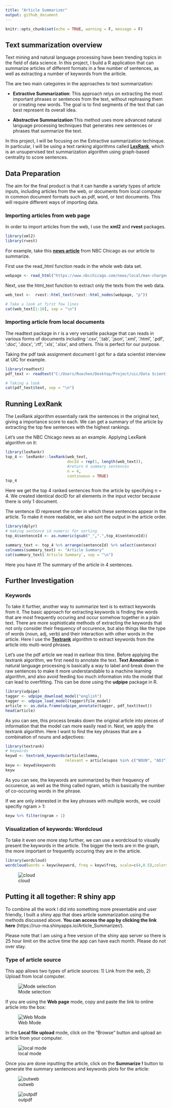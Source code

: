 ---
title: "Article Summarizer"
output: github_document
---

```{r setup, include=FALSE}
knitr::opts_chunk$set(echo = TRUE, warning = F, message = F)
```

## Text summarization overview

Text mining and natural language processing have been trending topics in the field of data science. In this project, I build a R application that can summarize articles of different formats in a few number of sentences, as well as extracting a number of keywords from the ariticle.

The are two main categoires in the approaches to text summarization:  

* **Extractive Summarization**: This approach relys on extracting the most important phrases or sentences from the text, without rephrasing them or creating new words. The goal is to find segments of the text that can best represent its overall idea.
    
* **Abstractive Summarization**:This method uses more advanced natural language processing techniques that generates new sentences or phrases that summarize the text.  
    
In this project, I will be focusing on the Extractive summarization techinque. In particular, I will be using a text ranking algorithms called [**LexRank**](https://www.cs.cmu.edu/afs/cs/project/jair/pub/volume22/erkan04a-html/erkan04a.html), which is an unsupervised text summarization algorithm using graph-based centrality to score sentences.

## Data Preparation  

The aim for the final product is that it can handle a variety types of article inputs, including articles from the web, or documents from local computer in common document formats such as pdf, word, or text documents. This will require different ways of importing data.  

### Importing articles from web page  

In order to import articles from the web, I use the **xml2** and **rvest** packages. 

```{r}
library(xml2)
library(rvest)
```  

For example, take this [**news article**](https://www.nbcchicago.com/news/local/man-charged-in-shooting-on-cta-blue-line-train-near-uic/2214257/) from NBC Chicago as our article to summarize.  

First use the read_html function reads in the whole web data set.  

```{r}
webpage <- read_html("https://www.nbcchicago.com/news/local/man-charged-in-shooting-on-cta-blue-line-train-near-uic/2214257/")
```  

Next, use the html_text function to extract only the texts from the web data.  

```{r}
web_text <-  rvest::html_text(rvest::html_nodes(webpage, "p"))

# Take a look at first few lines
cat(web_text[1:10], sep = "\n")
```  

### Importing article from local documents  

The readtext package in r is a very versatile package that can reads in various forms of documents including '.csv', '.tab', '.json', '.xml', '.html', '.pdf', '.doc', '.docx', '.rtf', '.xls', '.xlsx', and others. This is perfect for our purpose.  

Taking the pdf task assignment document I got for a data scientist interview at UIC for example.  

```{r}
library(readtext)
pdf_text <- readtext("C:/Users/Ruochen/Desktop/Project/uic/Data Scientist Technical Assignment.pdf")

# Taking a look
cat(pdf_text$text, sep = "\n")
```  

## Running LexRank  

The LexRank algorithm essentially rank the sentences in the original text, giving a importance score to each. We can get a summary of the article by extracting the top few sentences with the highest rankings.  

Let's use the NBC Chicago news as an example. Applying LexRank algorithm on it:  

```{r}
library(lexRankr)
top_4 <- lexRankr::lexRank(web_text,
                           docId = rep(1, length(web_text)),
                           #return 4 summary sentences
                           n = 4,
                           continuous = TRUE)
top_4
```  

Here we get the top 4 ranked sentences from the article by specifying n = 4. We created identical docID for all elements in the input vector because there is only 1 document.  

The sentence ID represnet the order in which these sentences appear in the article. To make it more readable, we also sort the output in the article order.  

```{r}
library(dplyr)
# making sentence id numeric for sorting
top_4$sentenceId <- as.numeric(gsub("_",".",top_4$sentenceId)) 

summary_text <- top_4 %>% arrange(sentenceId) %>% select(sentence)
colnames(summary_text) <- "Article Summary"
cat(summary_text$`Article Summary`, sep = "\n")
```  

Here you have it! The summary of the article in 4 sentences.  

## Further Investigation  

### Keywords  

To take it further, another way to summarize text is to extract keywords from it. The basic approach for extracting keywords is finding the words that are most frequently occuring and occur somehow together in a plain text. There are more sophisticate methods of extracting the keywords that not only consider their frequency of occurence, but also things like the type of words (noun, adj, verb) and their interaction with other words in the article. Here I use the [**Textrank**](https://cran.r-project.org/web/packages/textrank/vignettes/textrank.html) algorithm to extract keywords from the article into multi-word phrases.  

Let's use the pdf article we read in earliear this time. Before applying the textrank algorithm, we first need to annotate the text. **Text Annotation**  in natural language processing is basically a way to label and break down the raw sentences to make it more understandable to a machine learning algorithm, and also avoid feeding too much information into the model that can lead to overfitting. This can be done using the **udpipe** package in R.  

```{r}
library(udpipe)
tagger <- udpipe_download_model("english")
tagger <- udpipe_load_model(tagger$file_model)
article <- as.data.frame(udpipe_annotate(tagger, pdf_text$text))
head(article)
```  

As you can see, this process breaks down the original article into pieces of information that the model can more easily read in. Next, we apply the textrank algorithm. Here I want to find the key phrases that are a combination of nouns and adjectives:  


```{r}
library(textrank)
# keywords
keywd <- textrank_keywords(article$lemma,
                          relevant = article$upos %in% c("NOUN", "ADJ"), sep = " ")
keyw <- keywd$keywords
keyw
```  

As you can see, the keywords are summarized by their frequency of occurence, as well as the thing called ngram, which is basically the number of co-occuring words in the phrase.  

If we are only interested in the key phrases with multiple words, we could specifiy ngram > 1:  

```{r}
keyw %>% filter(ngram > 1)
```  

### Visualization of keywords: Wordcloud  

To take it even one more step further, we can use a wordcloud to visually present the keywords in the article. The bigger the texts are in the graph, the more important or frequently occuring they are in the article. 

```{r}
library(wordcloud)
wordcloud(words = keyw$keyword, freq = keyw$freq, scale=c(4,0.5),colors = brewer.pal(6, "Dark2"), max.words = 20, min.freq = 1)
```  

![cloud](https://github.com/Xiaoma7/Text-summarization/blob/master/unnamed-chunk-10-1.png)




















## Putting it all together: R shiny app

To combine all the work I did into something more presentable and user friendly, I built a shiny app that does article summarization using the methods discussed above. **You can access the app by clicking the link here** (https://ruo-ma.shinyapps.io/Article_Summarizer/).  

Please note that I am using a free version of the shiny app server so there is 25 hour limit on the active time the app can have each month. Please do not over stay. 

### Type of article source  

This app allows two types of article sources: 1) Link from the web, 2) Upload from local computer.  

![Mode selection](https://github.com/Xiaoma7/Text-summarization/blob/master/Capture1.PNG)  

If you are using the **Web page** mode, copy and paste the link to online article into the box:  

![Web Mode](https://github.com/Xiaoma7/Text-summarization/blob/master/Capture1.5.PNG)  

In the **Local file upload** mode, click on the "Browse" button and upload an article from your computer.  

![local mode](https://github.com/Xiaoma7/Text-summarization/blob/master/Capture3.PNG) 

Once you are done inputting the article, click on the **Summarize !** button to generate the summary sentences and keywords plots for the article:  

![outweb](https://github.com/Xiaoma7/Text-summarization/blob/master/Capture2.PNG) 

![outpdf](https://github.com/Xiaoma7/Text-summarization/blob/master/Capture4.PNG) 





